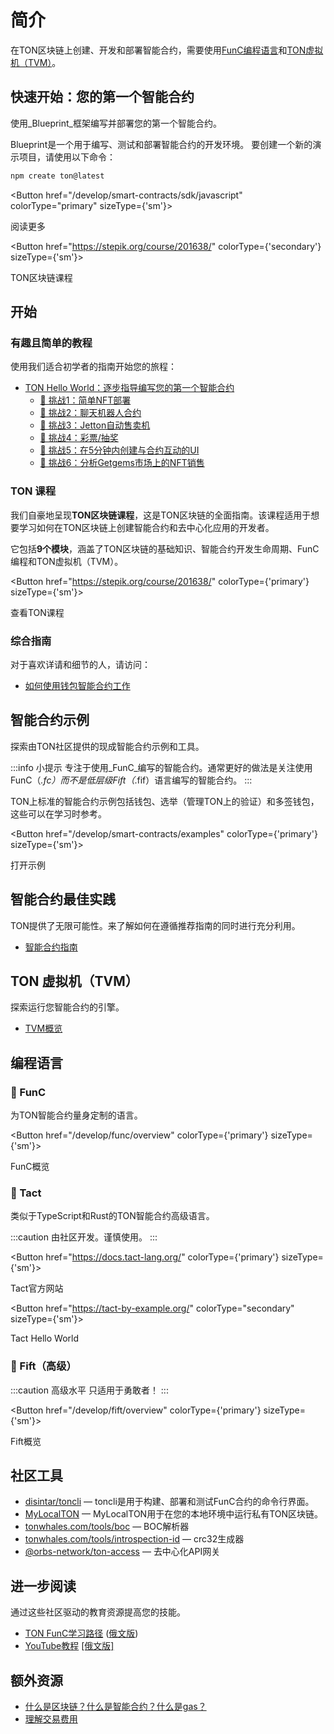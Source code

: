 
# 简介

在TON区块链上创建、开发和部署智能合约，需要使用[FunC编程语言](/develop/smart-contracts/#func-language)和[TON虚拟机（TVM）](/develop/smart-contracts/#ton-virtual-machine)。

## 快速开始：您的第一个智能合约

使用_Blueprint_框架编写并部署您的第一个智能合约。

Blueprint是一个用于编写、测试和部署智能合约的开发环境。
要创建一个新的演示项目，请使用以下命令：

```bash
npm create ton@latest
```

<Button href="/develop/smart-contracts/sdk/javascript" colorType="primary" sizeType={'sm'}>

阅读更多

</Button>

<Button href="https://stepik.org/course/201638/" colorType={'secondary'} sizeType={'sm'}>

TON区块链课程

</Button>

## 开始

### 有趣且简单的教程

使用我们适合初学者的指南开始您的旅程：

- [TON Hello World：逐步指导编写您的第一个智能合约](https://helloworld.tonstudio.io/02-contract/)
  - [🚩 挑战1：简单NFT部署](https://github.com/romanovichim/TONQuest1)
  - [🚩 挑战2：聊天机器人合约](https://github.com/romanovichim/TONQuest2)
  - [🚩 挑战3：Jetton自动售卖机](https://github.com/romanovichim/TONQuest3)
  - [🚩 挑战4：彩票/抽奖](https://github.com/romanovichim/TONQuest4)
  - [🚩 挑战5：在5分钟内创建与合约互动的UI](https://github.com/romanovichim/TONQuest5)
  - [🚩 挑战6：分析Getgems市场上的NFT销售](https://github.com/romanovichim/TONQuest6)

### TON 课程

我们自豪地呈现**TON区块链课程**，这是TON区块链的全面指南。该课程适用于想要学习如何在TON区块链上创建智能合约和去中心化应用的开发者。

它包括**9个模块**，涵盖了TON区块链的基础知识、智能合约开发生命周期、FunC编程和TON虚拟机（TVM）。

<Button href="https://stepik.org/course/201638/" colorType={'primary'} sizeType={'sm'}>

查看TON课程

</Button>

### 综合指南

对于喜欢详请和细节的人，请访问：

- [如何使用钱包智能合约工作](/develop/smart-contracts/tutorials/wallet)

## 智能合约示例

探索由TON社区提供的现成智能合约示例和工具。

:::info 小提示
专注于使用_FunC_编写的智能合约。通常更好的做法是关注使用FunC（_.fc）而不是低层级Fift（_.fif）语言编写的智能合约。
:::

TON上标准的智能合约示例包括钱包、选举（管理TON上的验证）和多签钱包，这些可以在学习时参考。

<Button href="/develop/smart-contracts/examples" colorType={'primary'} sizeType={'sm'}>

打开示例

</Button>

## 智能合约最佳实践

TON提供了无限可能性。来了解如何在遵循推荐指南的同时进行充分利用。

- [智能合约指南](/develop/smart-contracts/guidelines)

## TON 虚拟机（TVM）

探索运行您智能合约的引擎。

- [TVM概览](/learn/tvm-instructions/tvm-overview)

## 编程语言

### 📘 FunC

为TON智能合约量身定制的语言。

<Button href="/develop/func/overview" colorType={'primary'} sizeType={'sm'}>

FunC概览

</Button>

### 📒 Tact

类似于TypeScript和Rust的TON智能合约高级语言。

:::caution
由社区开发。谨慎使用。
:::

<Button href="https://docs.tact-lang.org/" colorType={'primary'} sizeType={'sm'}>

Tact官方网站

</Button>

<Button href="https://tact-by-example.org/"
        colorType="secondary" sizeType={'sm'}>

Tact Hello World

</Button>

### 📕 Fift（高级）

:::caution 高级水平
只适用于勇敢者！
:::

<Button href="/develop/fift/overview" colorType={'primary'} sizeType={'sm'}>

Fift概览

</Button>

## 社区工具

- [disintar/toncli](/develop/smart-contracts/sdk/toncli) — toncli是用于构建、部署和测试FunC合约的命令行界面。
- [MyLocalTON](/participate/run-nodes/local-ton) — MyLocalTON用于在您的本地环境中运行私有TON区块链。
- [tonwhales.com/tools/boc](https://tonwhales.com/tools/boc) — BOC解析器
- [tonwhales.com/tools/introspection-id](https://tonwhales.com/tools/introspection-id) — crc32生成器
- [@orbs-network/ton-access](https://www.orbs.com/ton-access/) — 去中心化API网关

## 进一步阅读

通过这些社区驱动的教育资源提高您的技能。

- [TON FunC学习路径](https://blog.ton.org/func-journey) ([俄文版](https://github.com/romanovichim/TonFunClessons_ru))
- [YouTube教程](https://www.youtube.com/@TONDevStudy) [\[俄文版\]](https://www.youtube.com/@WikiMar)

## 额外资源

- [什么是区块链？什么是智能合约？什么是gas？](https://blog.ton.org/what-is-blockchain)
- [理解交易费用](/develop/smart-contracts/fees#how-to-calculate-fees)

